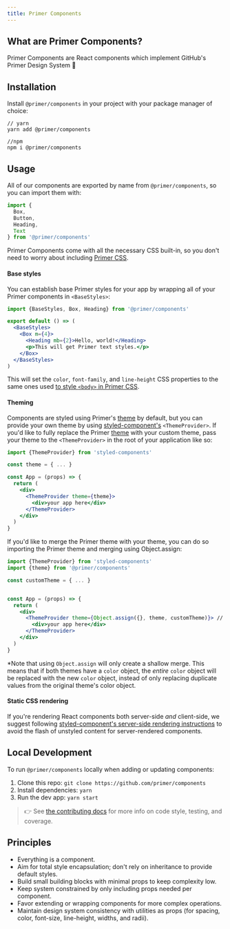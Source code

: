 ```yaml
---
title: Primer Components
---
```




## What are Primer Components?

Primer Components are React components which implement GitHub's Primer Design System 🎉


## Installation

Install `@primer/components` in your project with your package manager of choice:

```
// yarn
yarn add @primer/components

//npm
npm i @primer/components
```

## Usage

All of our components are exported by name from `@primer/components`, so you can import them with:

```js
import {
  Box,
  Button,
  Heading,
  Text
} from '@primer/components'
```

Primer Components come with all the necessary CSS built-in, so you don't need to worry about including [Primer CSS].

#### Base styles

You can establish base Primer styles for your app by wrapping all of your Primer components in `<BaseStyles>`:

```jsx
import {BaseStyles, Box, Heading} from '@primer/components'

export default () => (
  <BaseStyles>
    <Box m={4}>
      <Heading mb={2}>Hello, world!</Heading>
      <p>This will get Primer text styles.</p>
    </Box>
  </BaseStyles>
)
```

This will set the `color`, `font-family`, and `line-height` CSS properties to the same ones used [to style `<body>` in Primer CSS](https://github.com/primer/css/blob/master/src/base/base.scss#L15-L20).

#### Theming

Components are styled using Primer's [theme](https://github.com/primer/components/blob/master/src/theme.js) by default, but you can provide your own theme by using [styled-component's][styled-components] `<ThemeProvider>`. If you'd like to fully replace the Primer [theme](https://github.com/primer/components/blob/master/src/theme.js) with your custom theme, pass your theme to the `<ThemeProvider>` in the root of your application like so:

```jsx
import {ThemeProvider} from 'styled-components'

const theme = { ... }

const App = (props) => {
  return (
    <div>
      <ThemeProvider theme={theme}>
        <div>your app here</div>
      </ThemeProvider>
    </div>
  )
}

```

If you'd like to merge the Primer theme with your theme, you can do so importing the Primer theme and merging using Object.assign:

```jsx
import {ThemeProvider} from 'styled-components'
import {theme} from '@primer/components'

const customTheme = { ... }


const App = (props) => {
  return (
    <div>
      <ThemeProvider theme={Object.assign({}, theme, customTheme)}> // matching keys in customTheme will override keys in the Primer theme
        <div>your app here</div>
      </ThemeProvider>
    </div>
  )
}
```

*Note that using `Object.assign` will only create a shallow merge. This means that if both themes have a `color` object, the _entire_ `color` object will be replaced with the new `color` object, instead of only replacing duplicate values from the original theme's color object.

#### Static CSS rendering

If you're rendering React components both server-side _and_ client-side, we suggest following [styled-component's server-side rendering instructions](https://www.styled-components.com/docs/advanced#server-side-rendering) to avoid the flash of unstyled content for server-rendered components.

## Local Development

To run `@primer/components` locally when adding or updating components:

1. Clone this repo: `git clone https://github.com/primer/components`
1. Install dependencies: `yarn`
1. Run the dev app: `yarn start`

> 👉 See [the contributing docs](https://github.com/primer/components/blob/master/CONTRIBUTING.md) for more info on code style, testing, and coverage.


## Principles

- Everything is a component.
- Aim for total style encapsulation; don't rely on inheritance to provide default styles.
- Build small building blocks with minimal props to keep complexity low.
- Keep system constrained by only including props needed per component.
- Favor extending or wrapping components for more complex operations.
- Maintain design system consistency with utilities as props (for spacing, color, font-size, line-height, widths, and radii).


[styled-components]: https://www.styled-components.com/docs
[Primer CSS]: https://github.com/primer/primer
[flash of unstyled content]: https://en.wikipedia.org/wiki/Flash_of_unstyled_content
